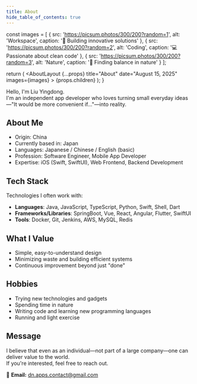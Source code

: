 ```yaml
---
title: About
hide_table_of_contents: true
---
```



  const images = [
    { 
      src: 'https://picsum.photos/300/200?random=1', 
      alt: 'Workspace', 
      caption: '🚀 Building innovative solutions' 
    },
    { 
      src: 'https://picsum.photos/300/200?random=2', 
      alt: 'Coding', 
      caption: '💻 Passionate about clean code' 
    },
    { 
      src: 'https://picsum.photos/300/200?random=3', 
      alt: 'Nature', 
      caption: '🌿 Finding balance in nature' 
    }
  ];
  
  return (
    <AboutLayout 
      {...props} 
      title="About" 
      date="August 15, 2025" 
      images={images}
    >
      {props.children}
    </AboutLayout>
  );
}

Hello, I'm Liu Yingdong.  
I'm an independent app developer who loves turning small everyday ideas—"It would be more convenient if…"—into reality.

## About Me

- Origin: China
- Currently based in: Japan
- Languages: Japanese / Chinese / English (basic)
- Profession: Software Engineer, Mobile App Developer
- Expertise: iOS (Swift, SwiftUI), Web Frontend, Backend Development

## Tech Stack

Technologies I often work with:

- **Languages**: Java, JavaScript, TypeScript, Python, Swift, Shell, Dart
- **Frameworks/Libraries**: SpringBoot, Vue, React, Angular, Flutter, SwiftUI
- **Tools**: Docker, Git, Jenkins, AWS, MySQL, Redis

## What I Value

- Simple, easy-to-understand design
- Minimizing waste and building efficient systems
- Continuous improvement beyond just "done"

## Hobbies

- Trying new technologies and gadgets
- Spending time in nature
- Writing code and learning new programming languages
- Running and light exercise

## Message

I believe that even as an individual—not part of a large company—one can deliver value to the world.  
If you're interested, feel free to reach out.

📩 **Email:** dn.apps.contact@gmail.com